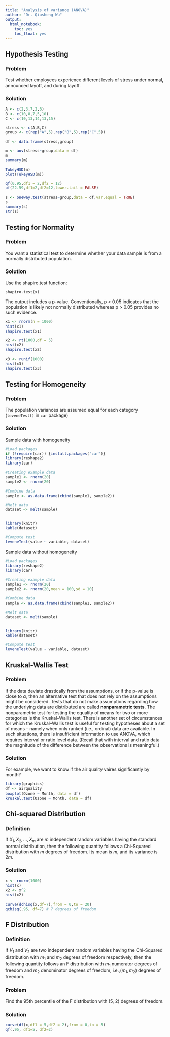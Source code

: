 ```yaml
---
title: "Analysis of variance (ANOVA)"
author: "Dr. Qiusheng Wu"
output: 
  html_notebook: 
    toc: yes
    toc_float: yes
---
```


## Hypothesis Testing

### Problem

Test whether employees experience different levels of stress under normal, announced layoff, and during layoff. 

### Solution

```r

A <- c(2,3,7,2,6)
B <- c(10,8,7,5,10)
C <- c(10,13,14,13,15)

stress <- c(A,B,C)
group <- c(rep("A",5),rep("B",5),rep("C",5))

df <- data.frame(stress,group)

m <- aov(stress~group,data = df)
m
summary(m)

TukeyHSD(m)
plot(TukeyHSD(m))

qf(0.95,df1 = 2,df2 = 12)
pf(22.59,df1=2,df2=12,lower.tail = FALSE)

s <- oneway.test(stress~group,data = df,var.equal = TRUE)
s
summary(s)
str(s)
```

## Testing for Normality

### Problem
You want a statistical test to determine whether your data sample is from a normally distributed population.

### Solution
Use the shapiro.test function: 

`shapiro.test(x)`

The output includes a p-value. Conventionally, p < 0.05 indicates that the population is likely not normally distributed whereas p > 0.05 provides no such evidence.

```r
x1 <- rnorm(n = 1000)
hist(x1)
shapiro.test(x1)

x2 <- rt(1000,df = 5)
hist(x2)
shapiro.test(x2)

x3 <- runif(1000)
hist(x3)
shapiro.test(x3)

```


## Testing for Homogeneity 

### Problem
The population variances are assumed equal for each category (`leveneTest()` in `car` package)

### Solution

Sample data with homogeneity
```r
#Load packages
if (!require(car)) {install.packages("car")}
library(reshape2)
library(car)

#Creating example data
sample1 <- rnorm(20)
sample2 <- rnorm(20)

#Combine data
sample <- as.data.frame(cbind(sample1, sample2))

#Melt data
dataset <- melt(sample)


library(knitr)
kable(dataset)

#Compute test
leveneTest(value ~ variable, dataset)

```




Sample data without homogeneity
```r
#Load packages
library(reshape2)
library(car)

#Creating example data
sample1 <- rnorm(20)
sample2 <- rnorm(20,mean = 100,sd = 10)

#Combine data
sample <- as.data.frame(cbind(sample1, sample2))

#Melt data
dataset <- melt(sample)


library(knitr)
kable(dataset)

#Compute test
leveneTest(value ~ variable, dataset)

```


## Kruskal-Wallis Test

### Problem
If the data deviate drastically from the assumptions, or if the p-value is close to $\alpha$, then an alternative test that does not rely on the assumptions might be considered. Tests that do not make assumptions regarding how the underlying data are distributed are called **nonparametric tests**. The nonparametric test for testing the equality of means for two or more categories is the Kruskal–Wallis test. There is another set of circumstances for which the Kruskal–Wallis test is useful for testing hypotheses about a set of means – namely when only ranked (i.e., ordinal) data are available. In such situations, there is insufficient information to use ANOVA, which requires interval or ratio level data. (Recall that with interval and ratio data the magnitude of the difference between the observations is meaningful.)


### Solution
For example, we want to know if the air quality vaires significantly by month?
```r
library(graphics)
df <- airquality
boxplot(Ozone ~ Month, data = df)
kruskal.test(Ozone ~ Month, data = df)

```


## Chi-squared Distribution

### Definition
If $X_{1},X_{2},…,X_{m}$ are $m$ independent random variables having the standard normal distribution, then the following quantity follows a Chi-Squared distribution with $m$ degrees of freedom. Its mean is $m$, and its variance is $2m$.



### Solution

```r

x <- rnorm(1000)
hist(x)
x2 <- x^2
hist(x2)

curve(dchisq(x,df=7),from = 0,to = 20)
qchisq(.95, df=7) # 7 degrees of freedom 


```


## F Distribution

### Definition
If $V_1$ and $V_2$ are two independent random variables having the Chi-Squared distribution with $m_1$ and $m_2$ degrees of freedom respectively, then the following quantity follows an F distribution with $m_1$ numerator degrees of freedom and $m_2$ denominator degrees of freedom, i.e.,$(m_1,m_2)$ degrees of freedom.

### Problem
Find the 95th percentile of the F distribution with (5, 2) degrees of freedom.

### Solution
```r
curve(df(x,df1 = 5,df2 = 2),from = 0,to = 5)
qf(.95, df1=5, df2=2)

```

